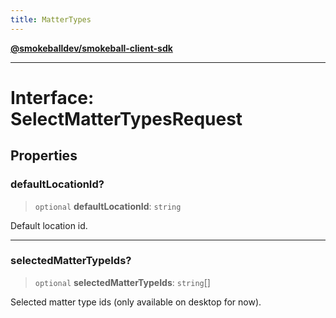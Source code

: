 ```yaml
---
title: MatterTypes
---
```

[**@smokeballdev/smokeball-client-sdk**](./../../../../README)

***

# Interface: SelectMatterTypesRequest

## Properties

### defaultLocationId?

> `optional` **defaultLocationId**: `string`

Default location id.

***

### selectedMatterTypeIds?

> `optional` **selectedMatterTypeIds**: `string`[]

Selected matter type ids (only available on desktop for now).
